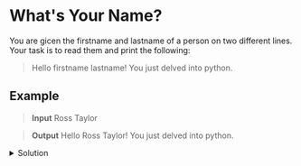 # What's Your Name?

You are gicen the firstname and lastname of a person on two different lines. Your task is to read them and print the following:

> Hello firstname lastname! You just delved into python.

## Example

>**Input**
>Ross
>Taylor

>**Output**
>Hello Ross Taylor! You just delved into python.

<details>
    <summary>Solution</summary>
```python
def print_full_name(first, last):
    print(f'Hello {first} {last}! You just delved into python.')
```
</details>
